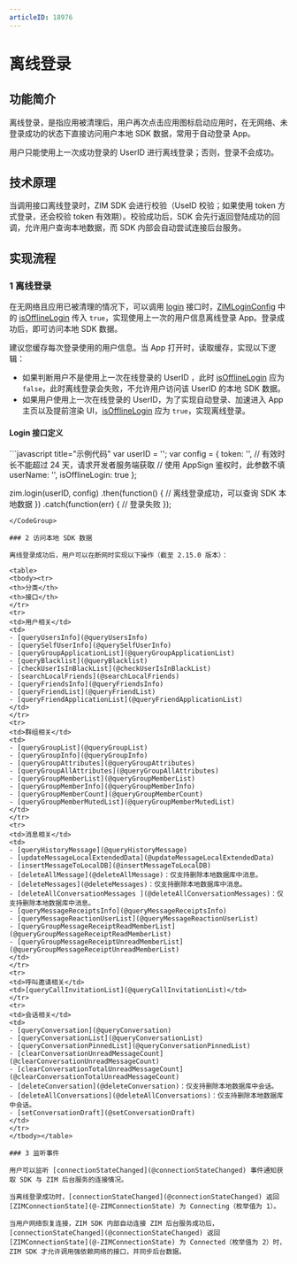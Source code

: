 ```yaml
---
articleID: 18976
---
```

# 离线登录

## 功能简介

离线登录，是指应用被清理后，用户再次点击应用图标启动应用时，在无网络、未登录成功的状态下直接访问用户本地 SDK 数据，常用于自动登录 App。

<Note title="说明">

用户只能使用上一次成功登录的 UserID 进行离线登录；否则，登录不会成功。
</Note>

## 技术原理

当调用接口离线登录时，ZIM SDK 会进行校验（UseID 校验；如果使用 token 方式登录，还会校验 token 有效期）。校验成功后，SDK 会先行返回登陆成功的回调，允许用户查询本地数据，而 SDK 内部会自动尝试连接后台服务。

## 实现流程

### 1 离线登录

在无网络且应用已被清理的情况下，可以调用 [login](@login__2) 接口时，[ZIMLoginConfig](@-ZIMLoginConfig) 中的 [isOfflineLogin](@isOfflineLogin) 传入 `true`，实现使用上一次的用户信息离线登录 App。登录成功后，即可访问本地 SDK 数据。 

<Note title="说明">

建议您缓存每次登录使用的用户信息。当 App 打开时，读取缓存，实现以下逻辑：
- 如果判断用户不是使用上一次在线登录的 UserID ，此时 [isOfflineLogin](@isOfflineLogin) 应为 `false`，此时离线登录会失败，不允许用户访问该 UserID 的本地 SDK 数据。
- 如果用户使用上一次在线登录的 UserID，为了实现自动登录、加速进入 App 主页以及提前渲染 UI，[isOfflineLogin](@isOfflineLogin) 应为 `true`，实现离线登录。
</Note>

#### Login 接口定义

<CodeGroup>
```javascript title="示例代码"
var userID = '';
var config = {
    token: '', // 有效时长不能超过 24 天，请求开发者服务端获取
               // 使用 AppSign 鉴权时，此参数不填
    userName: '',
    isOfflineLogin: true
};

zim.login(userID, config)
    .then(function() {
        // 离线登录成功，可以查询 SDK 本地数据
    })
    .catch(function(err) {
        // 登录失败
    });
```
</CodeGroup>

### 2 访问本地 SDK 数据

离线登录成功后，用户可以在断网时实现以下操作（截至 2.15.0 版本）：

<table>
<tbody><tr>
<th>分类</th>
<th>接口</th>
</tr>
<tr>
<td>用户相关</td>
<td>
- [queryUsersInfo](@queryUsersInfo)
- [querySelfUserInfo](@querySelfUserInfo)
- [queryGroupApplicationList](@queryGroupApplicationList)
- [queryBlacklist](@queryBlacklist)
- [checkUserIsInBlackList](@checkUserIsInBlackList)
- [searchLocalFriends](@searchLocalFriends)
- [queryFriendsInfo](@queryFriendsInfo)
- [queryFriendList](@queryFriendList)
- [queryFriendApplicationList](@queryFriendApplicationList)
</td>
</tr>
<tr>
<td>群组相关</td>
<td>
- [queryGroupList](@queryGroupList)
- [queryGroupInfo](@queryGroupInfo)
- [queryGroupAttributes](@queryGroupAttributes)
- [queryGroupAllAttributes](@queryGroupAllAttributes)
- [queryGroupMemberList](@queryGroupMemberList)
- [queryGroupMemberInfo](@queryGroupMemberInfo)
- [queryGroupMemberCount](@queryGroupMemberCount)
- [queryGroupMemberMutedList](@queryGroupMemberMutedList)
</td>
</tr>
<tr>
<td>消息相关</td>
<td>
- [queryHistoryMessage](@queryHistoryMessage)
- [updateMessageLocalExtendedData](@updateMessageLocalExtendedData)
- [insertMessageToLocalDB](@insertMessageToLocalDB)
- [deleteAllMessage](@deleteAllMessage)：仅支持删除本地数据库中消息。
- [deleteMessages](@deleteMessages)：仅支持删除本地数据库中消息。
- [deleteAllConversationMessages ](@deleteAllConversationMessages)：仅支持删除本地数据库中消息。
- [queryMessageReceiptsInfo](@queryMessageReceiptsInfo)
- [queryMessageReactionUserList](@queryMessageReactionUserList)
- [queryGroupMessageReceiptReadMemberList](@queryGroupMessageReceiptReadMemberList)
- [queryGroupMessageReceiptUnreadMemberList](@queryGroupMessageReceiptUnreadMemberList)
</td>
</tr>
<tr>
<td>呼叫邀请相关</td>
<td>[queryCallInvitationList](@queryCallInvitationList)</td>
</tr>
<tr>
<td>会话相关</td>
<td>
- [queryConversation](@queryConversation)
- [queryConversationList](@queryConversationList)
- [queryConversationPinnedList](@queryConversationPinnedList)
- [clearConversationUnreadMessageCount](@clearConversationUnreadMessageCount)
- [clearConversationTotalUnreadMessageCount](@clearConversationTotalUnreadMessageCount)
- [deleteConversation](@deleteConversation)：仅支持删除本地数据库中会话。
- [deleteAllConversations](@deleteAllConversations)：仅支持删除本地数据库中会话。
- [setConversationDraft](@setConversationDraft)
</td>
</tr>
</tbody></table>

### 3 监听事件

用户可以监听 [connectionStateChanged](@connectionStateChanged) 事件通知获取 SDK 与 ZIM 后台服务的连接情况。

当离线登录成功时，[connectionStateChanged](@connectionStateChanged) 返回 [ZIMConnectionState](@-ZIMConnectionState) 为 Connecting（枚举值为 1）。

当用户网络恢复连接，ZIM SDK 内部自动连接 ZIM 后台服务成功后，[connectionStateChanged](@connectionStateChanged) 返回 [ZIMConnectionState](@-ZIMConnectionState) 为 Connected（枚举值为 2）时，ZIM SDK 才允许调用强依赖网络的接口，并同步后台数据。
